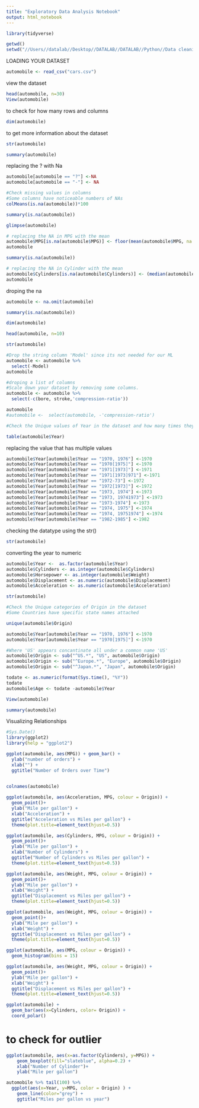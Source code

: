 ```yaml
---
title: "Exploratory Data Analysis Notebook"
output: html_notebook
---
```



```r
library(tidyverse)
```

```r
getwd()
setwd("//Users//datalab//Desktop//DATALAB//DATALAB//Python//Data cleaning")
```

LOADING YOUR DATASET

```r
automobile <- read_csv("cars.csv")
```
view the dataset
```r
head(automobile, n=30)
View(automobile)
```

to check for how many rows and columns
```r
dim(automobile)
```

to get more information about the dataset
```r
str(automobile)
```

```r
summary(automobile)
```
replacing the ? with Na

```r
automobile[automobile == "?"] <-NA 
automobile[automobile == "-"] <- NA
```

```r
#Check missing values in columns
#Some columns have noticeable numbers of NAs
colMeans(is.na(automobile))*100
```

```r
summary(is.na(automobile))
```

```r
glimpse(automobile)
```

```r
# replacing the NA in MPG with the mean
automobile$MPG[is.na(automobile$MPG)] <- floor(mean(automobile$MPG, na.rm = T))
automobile
```

```r
summary(is.na(automobile))
```

```r
# replacing the NA in Cylinder with the mean
automobile$Cylinders[is.na(automobile$Cylinders)] <- (median(automobile$Cylinders, na.rm = T))
automobile
```


droping the na 
```r
automobile <- na.omit(automobile)
```

```r
summary(is.na(automobile))
```

```r
dim(automobile)
```

```r
head(automobile, n=10)
```

```r
str(automobile)
```

```r
#Drop the string column 'Model' since its not needed for our ML
automobile <- automobile %>%
  select(-Model)
automobile
```

```r
#droping a list of columns
#Scale down your dataset by removing some columns.
automobile <- automobile %>%
  select(-c(bore, stroke,'compression-ratio'))

automobile
#automobile <-  select(automobile, -'compression-ratio')
```

```r
#Check the Unique values of Year in the dataset and how many times they occur

table(automobile$Year)
```

replacing the value that has multiple values
```r
automobile$Year[automobile$Year == "1970, 1976"] <-1970
automobile$Year[automobile$Year == "1970[1975]"] <-1970
automobile$Year[automobile$Year == "1971[1973]"] <-1971
automobile$Year[automobile$Year == "1971[1973]971"] <-1971
automobile$Year[automobile$Year == "1972-73"] <-1972
automobile$Year[automobile$Year == "1972[1973]"] <-1972
automobile$Year[automobile$Year == "1973, 1974"] <-1973
automobile$Year[automobile$Year == "1973, 19741973"] <-1973
automobile$Year[automobile$Year == "1973-1974"] <-1973
automobile$Year[automobile$Year == "1974, 1975"] <-1974
automobile$Year[automobile$Year == "1974, 19751974"] <-1974
automobile$Year[automobile$Year == "1982-1985"] <-1982
```

checking the datatype using the str()

```r
str(automobile)
```

converting the year to numeric 
```r
automobile$Year <-  as.factor(automobile$Year)
automobile$Cylinders <- as.integer(automobile$Cylinders)
automobile$Horsepower <- as.integer(automobile$Weight)
automobile$Displacement <- as.numeric(automobile$Displacement)
automobile$Acceleration <- as.numeric(automobile$Acceleration)
```

```r
str(automobile)
```


```r
#Check the Unique categories of Origin in the dataset
#Some Countries have specific state names attached

unique(automobile$Origin)
```

```r

automobile$Year[automobile$Year == "1970, 1976"] <-1970
automobile$Year[automobile$Year == "1970[1975]"] <-1970
```

```r
#Where 'US' appears concantinate all under a common name 'US'
automobile$Origin <- sub("^US.*", "US", automobile$Origin)
automobile$Origin <- sub("^Europe.*", "Europe", automobile$Origin)
automobile$Origin <- sub("^Japan.*", "Japan", automobile$Origin)

```

```r
todate <- as.numeric(format(Sys.time(), "%Y"))
todate
automobile$Age <- todate -automobile$Year
```

```r
View(automobile)
```

```r
summary(automobile)
```
Visualizing Relationships

```r
#Sys.Date()
library(ggplot2)
library(help = "ggplot2")
```


```r
ggplot(automobile, aes(MPG)) + geom_bar() +
  ylab("number of orders") +
  xlab("") +
  ggtitle("Number of Orders over Time")
  
```

```r
colnames(automobile)
```

```r
ggplot(automobile, aes(Acceleration, MPG, colour = Origin)) + 
  geom_point()+
  ylab("Mile per gallon") +
  xlab("Acceleration") +
  ggtitle("Acceleration vs Miles per gallon") +
  theme(plot.title=element_text(hjust=0.5))
```


```r
ggplot(automobile, aes(Cylinders, MPG, colour = Origin)) + 
  geom_point()+
  ylab("Mile per gallon") +
  xlab("Number of Cylinders") +
  ggtitle("Number of Cylinders vs Miles per gallon") +
  theme(plot.title=element_text(hjust=0.5))
```

```r
ggplot(automobile, aes(Weight, MPG, colour = Origin)) + 
  geom_point()+
  ylab("Mile per gallon") +
  xlab("Weight") +
  ggtitle("Displacement vs Miles per gallon") +
  theme(plot.title=element_text(hjust=0.5))
```

```r
ggplot(automobile, aes(Weight, MPG, colour = Origin)) + 
  geom_point()+
  ylab("Mile per gallon") +
  xlab("Weight") +
  ggtitle("Displacement vs Miles per gallon") +
  theme(plot.title=element_text(hjust=0.5))
```


```r
ggplot(automobile, aes(MPG, colour = Origin)) +
  geom_histogram(bins = 15)
```

```r
ggplot(automobile, aes(Weight, MPG, colour = Origin)) + 
  geom_point()+
  ylab("Mile per gallon") +
  xlab("Weight") +
  ggtitle("Displacement vs Miles per gallon") +
  theme(plot.title=element_text(hjust=0.5))
```

```r
ggplot(automobile) +
  geom_bar(aes(x=Cylinders, color= Origin)) +
  coord_polar()
```
# to check for outlier
```r
ggplot(automobile, aes(x=as.factor(Cylinders), y=MPG)) + 
    geom_boxplot(fill="slateblue", alpha=0.2) + 
    xlab("Number of Cylinder")+
    ylab("Mile per gallon")
```

```r
automobile %>% tail(100) %>%
  ggplot(aes(x=Year, y=MPG, color = Origin) ) +
    geom_line(color="grey") +
    ggtitle("Miles per gallon vs year")
```


